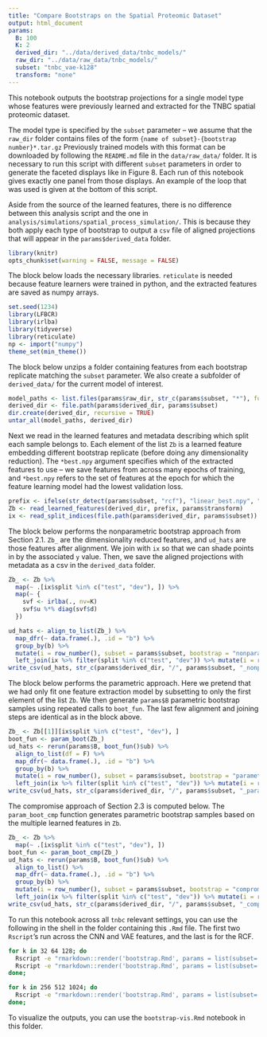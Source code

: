 ```yaml
---
title: "Compare Bootstraps on the Spatial Proteomic Dataset"
output: html_document
params:
  B: 100
  K: 2
  derived_dir: "../data/derived_data/tnbc_models/"
  raw_dir: "../data/raw_data/tnbc_models/"
  subset: "tnbc_vae-k128"
  transform: "none"
---
```


This notebook outputs the bootstrap projections for a single model type whose
features were previously learned and extracted for the TNBC spatial proteomic
dataset.

The model type is specified by the `subset` parameter -- we assume that
the `raw_dir` folder contains files of the form `{name of subset}-{bootstrap
number}*.tar.gz` Previously trained models with this format can be downloaded by
following the `README.md` file in the `data/raw_data/` folder. It is necessary
to run this script with different `subset` parameters in order to generate the
faceted displays like in Figure 8. Each run of this notebook gives exactly one
panel from those displays. An example of the loop that was used is given at the
bottom of this script.

Aside from the source of the learned features, there is no difference between
this analysis script and the one in
`analysis/simulations/spatial_process_simulation/`. This is because they both
apply each type of bootstrap to output a `csv` file of aligned projections that
will appear in the `params$derived_data` folder.

```r
library(knitr)
opts_chunk$set(warning = FALSE, message = FALSE)
```

The block below loads the necessary libraries. `reticulate` is needed because
feature learners were trained in python, and the extracted features are saved as
numpy arrays.

```r
set.seed(1234)
library(LFBCR)
library(irlba)
library(tidyverse)
library(reticulate)
np <- import("numpy")
theme_set(min_theme())
```

The block below unzips a folder containing features from each bootstrap
replicate matching the `subset` parameter. We also create a subfolder of
`derived_data/` for the current model of interest.

```r
model_paths <- list.files(params$raw_dir, str_c(params$subset, "*"), full = TRUE)
derived_dir <- file.path(params$derived_dir, params$subset)
dir.create(derived_dir, recursive = TRUE)
untar_all(model_paths, derived_dir)
```

Next we read in the learned features and metadata describing which split each
sample belongs to. Each element of the list `Zb` is a learned feature embedding
different bootstrap replicate (before doing any dimensionality reduction). The
`*best.npy` argument specifies which of the extracted features to use -- we save
features from across many epochs of training, and `*best.npy` refers to the set
of features at the epoch for which the feature learning model had the lowest
validation loss.

```r
prefix <- ifelse(str_detect(params$subset, "rcf"), "linear_best.npy", "*best.npy")
Zb <- read_learned_features(derived_dir, prefix, params$transform)
ix <- read_split_indices(file.path(params$derived_dir, params$subset))
```

The block below performs the nonparametric bootstrap approach from Section 2.1.
`Zb_` are the dimensionality reduced features, and `ud_hats` are those features
after alignment. We join with `ix` so that we can shade points in by the
associated `y` value. Then, we save the aligned projections with metadata as a
csv in the `derived_data` folder.

```r
Zb_ <- Zb %>%
  map(~ .[ix$split %in% c("test", "dev"), ]) %>%
  map(~ {
    svf <- irlba(., nv=K) 
    svf$u %*% diag(svf$d)
  })

ud_hats <- align_to_list(Zb_) %>%
  map_dfr(~ data.frame(.), .id = "b") %>%
  group_by(b) %>%
  mutate(i = row_number(), subset = params$subset, bootstrap = "nonparametric") %>%
  left_join(ix %>% filter(split %in% c("test", "dev")) %>% mutate(i = row_number())) 
write_csv(ud_hats, str_c(params$derived_dir, "/", params$subset, "_nonparametric.csv"))
```

The block below performs the parametric approach. Here we pretend that we had
only fit one feature extraction model by subsetting to only the first element of
the list `Zb`. We then generate `params$B` parametric bootstrap samples using
repeated calls to `boot_fun`. The last few alignment and joining steps are
identical as in the block above.

```r
Zb_ <- Zb[[1]][ix$split %in% c("test", "dev"), ]
boot_fun <- param_boot(Zb_)
ud_hats <- rerun(params$B, boot_fun()$ub) %>%
  align_to_list(df = F) %>%
  map_dfr(~ data.frame(.), .id = "b") %>%
  group_by(b) %>%
  mutate(i = row_number(), subset = params$subset, bootstrap = "parametric") %>%
  left_join(ix %>% filter(split %in% c("test", "dev")) %>% mutate(i = row_number()))
write_csv(ud_hats, str_c(params$derived_dir, "/", params$subset, "_parametric.csv"))
```

The compromise approach of Section 2.3 is computed below. The `param_boot_cmp`
function generates parametric bootstrap samples based on the multiple learned
features in `Zb`.

```r
Zb_ <- Zb %>%
  map(~ .[ix$split %in% c("test", "dev"), ])
boot_fun <- param_boot_cmp(Zb_)
ud_hats <- rerun(params$B, boot_fun()$ub) %>%
  align_to_list() %>%
  map_dfr(~ data.frame(.), .id = "b") %>%
  group_by(b) %>%
  mutate(i = row_number(), subset = params$subset, bootstrap = "compromise") %>%
  left_join(ix %>% filter(split %in% c("test", "dev")) %>% mutate(i = row_number())) 
write_csv(ud_hats, str_c(params$derived_dir, "/", params$subset, "_compromise.csv"))
```

To run this notebook across all `tnbc` relevant settings, you can use the
following in the shell in the folder containing this `.Rmd` file. The first two
`Rscript`'s run across the CNN and VAE features, and the last is for the RCF.

```sh
for k in 32 64 128; do
  Rscript -e "rmarkdown::render('bootstrap.Rmd', params = list(subset='tnbc_cnn-k${k}', transform='log'))"
  Rscript -e "rmarkdown::render('bootstrap.Rmd', params = list(subset='tnbc_vae-k${k}'))"
done;

for k in 256 512 1024; do
  Rscript -e "rmarkdown::render('bootstrap.Rmd', params = list(subset='tnbc_rcf-k${k}'))"
done;
```

To visualize the outputs, you can use the `bootstrap-vis.Rmd` notebook in this
folder.
